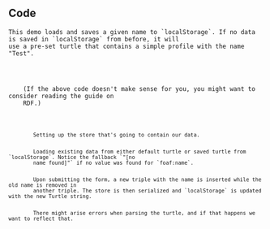 
<Content>
    <h2 className="subtitle">Code</h2>

    This demo loads and saves a given name to `localStorage`. If no data is saved in `localStorage` from before, it will
    use a pre-set turtle that contains a simple profile with the name "Test".
</Content>

<Code language="turtle" id="ProfileTurtle" code={PROFILE_TURTLE} noCopy={true}/>

<Content>
    (If the above code doesn't make sense for you, you might want to consider reading the <NavLink to={"/rdf"}>guide on
    RDF</NavLink>.)
</Content>

<Code language="tsx" id="RdflibLocalDemo" code={localDemoCode} className="line-numbers">
    <CodeStep lines={["8"]} title="Store setup">
        Setting up the store that's going to contain our data.
    </CodeStep>
    <CodeStep lines={["16", "18"]} title="Parsing turtle and loading name">
        Loading existing data from either default turtle or saved turtle from `localStorage`. Notice the fallback `"[no
        name found]"` if no value was found for `foaf:name`.
    </CodeStep>
    <CodeStep lines={["24-26", "28-30"]} title="Updating turtle in `localStorage` and name">
        Upon submitting the form, a new triple with the name is inserted while the old name is removed in
        another triple. The store is then serialized and `localStorage` is updated with the new Turtle string.
    </CodeStep>
    <CodeStep lines={["12", "17", "27", "33-34"]} title="Error handling">
        There might arise errors when parsing the turtle, and if that happens we want to reflect that.
    </CodeStep>
</Code>